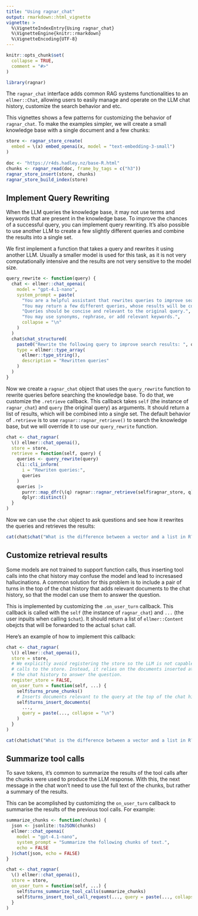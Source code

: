 ```yaml
---
title: "Using ragnar_chat"
output: rmarkdown::html_vignette
vignette: >
  %\VignetteIndexEntry{Using ragnar_chat}
  %\VignetteEngine{knitr::rmarkdown}
  %\VignetteEncoding{UTF-8}
---
```


```r
knitr::opts_chunk$set(
  collapse = TRUE,
  comment = "#>"
)
```

```r
library(ragnar)
```

The `ragnar_chat` interface adds common RAG systems functionalities to an `ellmer::Chat`, allowing
users to easily manage and operate on the LLM chat history, customize the search behavior and etc.

This vignettes shows a few patterns for customizing the behavior of `ragnar_chat`.
To make the examples simpler, we will create a small knowledge base with a single document and a few chunks:

```r
store <- ragnar_store_create(
  embed = \(x) embed_openai(x, model = "text-embedding-3-small")
)
  
doc <- "https://r4ds.hadley.nz/base-R.html"
chunks <- ragnar_read(doc, frame_by_tags = c("h3"))
ragnar_store_insert(store, chunks)
ragnar_store_build_index(store)
```

## Implement Query Rewriting

When the LLM queries the knowledge base, it may not use terms and keywords that are present in the knowledge base. To improve the chances of a successful query, you can implement query rewriting. It's also possible to
use another LLM to create a few slightly different queries and combine the results into a single set.

We first implement a function that takes a query and rewrites it using another LLM. Usually a smaller model is used for this task, as it is not very computationally intensive and the results are not very sensitive to the model size.

```r
query_rewrite <- function(query) {
  chat <- ellmer::chat_openai(
    model = "gpt-4.1-nano",
    system_prompt = paste(
      "You are a helpful assistant that rewrites queries to improve search results.",
      "You may return a few different queries, whose results will be combined.",
      "Queries should be concise and relevant to the original query.",
      "You may use synonyms, rephrase, or add relevant keywords.",
      collapse = "\n"
    )
  )
  chat$chat_structured(
    paste0("Rewrite the following query to improve search results: ", query),
    type = ellmer::type_array(
      ellmer::type_string(),
      description = "Rewritten queries"
    )
  )
}
```

Now we create a `ragnar_chat` object that uses the `query_rewrite` function to rewrite queries before searching the knowledge base. To do that, we customize the `.retrieve` callback. This callback takes `self` (the instance of `ragnar_chat`) and `query` (the original query) as arguments. It should return a list of results, which will be combined into a single set. The default behavior of `.retrieve` is to use `ragnar::ragnar_retrieve()` to search the knowledge base, but we will override it to use our `query_rewrite` function.

```r
chat <- chat_ragnar(
  \() ellmer::chat_openai(),
  store = store,
  retrieve = function(self, query) {
    queries <- query_rewrite(query)
    cli::cli_inform(
      i = "Rewriten queries:",
      queries
    )
    queries |> 
      purrr::map_dfr(\(q) ragnar::ragnar_retrieve(self$ragnar_store, q)) |> 
      dplyr::distinct()
  }
)
```

Now we can use the `chat` object to ask questions and see how it rewrites the queries and retrieves the results:

```r
cat(chat$chat("What is the difference between a vector and a list in R?"))
```

## Customize retrieval results

Some models are not trained to support function calls, thus inserting tool calls into the chat
history may confuse the model and lead to incresased hallucinations. A common solution for this 
problem is to include a pair of turns in the top of the chat history that adds relevant documents
to the chat history, so that the model can use them to answer the question.

This is implemented by customizing the `.on_user_turn` callback. This callback is called with the
`self` (the instance of `ragnar_chat`) and `...` (the user inpuits when calling `$chat`). It should
return a list of `ellmer::Content` obejcts that will be forwarded to the actual `$chat` call.

Here's an example of how to implement this callback:

```r
chat <- chat_ragnar(
  \() ellmer::chat_openai(), 
  store = store,
  # We explicitly avoid registering the store so the LLM is not capable of making tool
  # calls to the store. Instead, it relies on the documents inserted at the top of
  # the chat history to answer the question.
  register_store = FALSE,
  on_user_turn = function(self, ...) {
    self$turns_prune_chunks()
    # Inserts documents relevant to the query at the top of the chat history.
    self$turns_insert_documents(
      ...,
      query = paste(..., collapse = "\n")
    )
  }
)
```

```r
cat(chat$chat("What is the difference between a vector and a list in R?"))
```

## Summarize tool calls

To save tokens, it's common to summarize the results of the tool calls after the chunks
were used to produce the LLM response. With this, the next message in the chat won't need
to use the full text of the chunks, but rather a summary of the results.

This can be acomplished by customizing the `on_user_turn` callback to summarise the
results of the previous tool calls. For example:

```r
summarize_chunks <- function(chunks) {
  json <- jsonlite::toJSON(chunks)
  ellmer::chat_openai(
    model = "gpt-4.1-nano",
    system_prompt = "Summarize the following chunks of text.",
    echo = FALSE
  )$chat(json, echo = FALSE)
}

chat <- chat_ragnar(
  \() ellmer::chat_openai(), 
  store = store,
  on_user_turn = function(self, ...) {
    self$turns_summarize_tool_calls(summarize_chunks)
    self$turns_insert_tool_call_request(..., query = paste(..., collapse = " "))
  }
)
```
